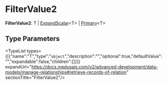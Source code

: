 
# FilterValue2

 **FilterValue2**: T \| [ExpandScalar](../types.ExpandScalar/page.mdx)&#60;T&#62; \| [Primary](../types.Primary/page.mdx)&#60;T&#62;

## Type Parameters

<TypeList types={[{"name":"T","type":"`object`","description":"","optional":true,"defaultValue":"","expandable":false,"children":[]}]} expandUrl="https://docs.medusajs.com/v2/advanced-development/data-models/manage-relationships#retrieve-records-of-relation" sectionTitle="FilterValue2"/>
